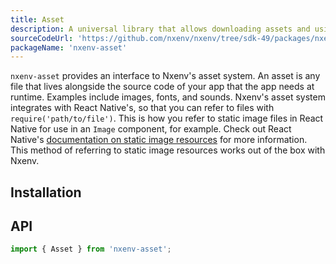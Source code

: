 ```yaml
---
title: Asset
description: A universal library that allows downloading assets and using them with other libraries.
sourceCodeUrl: 'https://github.com/nxenv/nxenv/tree/sdk-49/packages/nxenv-asset'
packageName: 'nxenv-asset'
---
```



`nxenv-asset` provides an interface to Nxenv's asset system. An asset is any file that lives alongside the source code of your app that the app needs at runtime. Examples include images, fonts, and sounds. Nxenv's asset system integrates with React Native's, so that you can refer to files with `require('path/to/file')`. This is how you refer to static image files in React Native for use in an `Image` component, for example. Check out React Native's [documentation on static image resources](https://reactnative.dev/docs/images#static-image-resources) for more information. This method of referring to static image resources works out of the box with Nxenv.

<PlatformsSection android emulator ios simulator web />

## Installation

<APIInstallSection />

## API

```js
import { Asset } from 'nxenv-asset';
```

<APISection packageName="nxenv-asset" apiName="Asset" />
